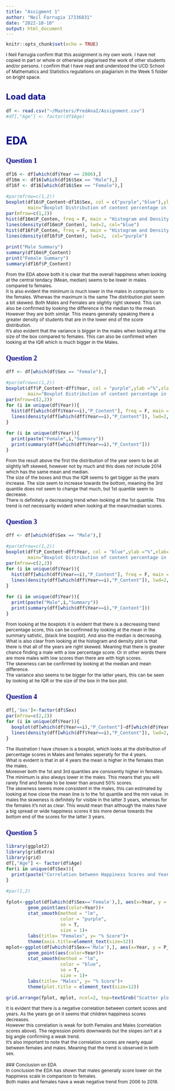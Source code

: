 ```yaml
---
title: "Assigment 1"
author: "Neil Farrugia 17336831"
date: "2022-10-10"
output: html_document
---
```




<style type="text/css">

body{ /* Normal  */
      font-size: 12px;
  }
td {  /* Table  */
  font-size: 8px;
}
h1.title {
  font-size: 38px;
  color: DarkRed;
}
h1 { /* Header 1 */
  font-size: 28px;
  color: DarkBlue;
}
h2 { /* Header 2 */
    font-size: 22px;
  color: DarkBlue;
}
h3 { /* Header 3 */
  font-size: 18px;
  font-family: "Times New Roman", Times, serif;
  color: DarkBlue;
}
code.r{ /* Code block */
    font-size: 12px;
}
pre { /* Code block - determines code spacing between lines */
    font-size: 14px;
}
</style>

```r
knitr::opts_chunk$set(echo = TRUE)
```

I Neil Farrugia confirm that this assignment is my own work. I have not copied in part or whole or otherwise plagiarised the work of other students and/or persons. I confirm that I have read and understood the UCD School of Mathematics and Statistics regulations on plagiarism in the Week 5 folder on bright space.

## Load data
```r
df <- read.csv("~/Masters/PredAnaI/Assignment.csv")
#df[,"Age"] <- factor(df$Age)
```

# EDA

### Question 1

```r
df16 <- df[which(df$Year == 2006),]
df16m <- df16[which(df16$Sex == "Male"),] 
df16f <- df16[which(df16$Sex == "Female"),] 

#par(mfrow=c(1,2))
boxplot(df16$P_Content~df16$Sex, col = c("purple","blue"),ylab ="%",xlab="Sex",
        main="Boxplot Distribution of content percentage in 2006")
par(mfrow=c(1,2))
hist(df16m$P_Conten, freq = F, main = "Histogram and Density estimate of content percentage, Males",  xlab = "%", cex.main= 0.5)
lines(density(df16m$P_Conten), lwd=2, col="blue")
hist(df16f$P_Conten, freq = F, main = "Histogram and Density estimate of content percentage, Females",xlab = "%",cex.main= 0.5)
lines(density(df16f$P_Conten), lwd=2,  col="purple")

print("Male Summary")
summary(df16m$P_Content)
print("Female Summary")
summary(df16f$P_Content)

```

From the EDA above both it is clear that the overall happiness when looking at the central tendacy (Mean, median) seems to be lower in males compared to females.\
It is also evident the minimum is much lower in the males in comparison to the females. Whereas the maximum is the same
The distribution plot seem a bit skewed. Both Males and Females are slightly right skewed. This can also be confirmed by looking the difference in the median to the mean. However they are both similar. This means generally speaking there a greater density of students that are in the lower end of the score distribution.\
It's also evident that the variance is bigger in the males when looking at the size of the box compared to females. This can also be confirmed when looking at the IQR which is much bigger in the Males.\

### Question 2

```r
dff <- df[which(df$Sex == "Female"),]

#par(mfrow=c(1,2))
boxplot(dff$P_Content~dff$Year, col = "purple",ylab ="%",xlab="Sex",
        main="Boxplot Distribution of content percentage in females",ylim= c(20,80))
par(mfrow=c(2,2))
for (i in unique(df$Year)){
  hist(dff[which(dff$Year==i),"P_Content"], freq = F, main = paste("Histogram and Density estimate of content percentage, Females in",i),  xlab = "%", cex.main= 0.5)
  lines(density(dff[which(dff$Year==i),"P_Content"]), lwd=2, col="purple")
}

for (i in unique(df$Year)){
  print(paste("Female",i,"Summary"))
  print(summary(dff[which(dff$Year==i),"P_Content"]))
}
```
From the result above the first the distribution of the year seem to be all slightly left skewed, however not by much and this does not include 2014 which has the same mean and median.\
The size of the boxes and thus the IQR seems to get bigger as the years increase. The size seem to increase towards the bottom, meaning the 3rd quantile does not seem to change that much, but 1st quantile seem to decrease.\
There is definitely a decreasing trend when looking at the 1st quantile. This trend is not necessarily evident when looking at the mean/median scores.\

### Question 3

```r
dff <- df[which(df$Sex == "Male"),]

#par(mfrow=c(1,2))
boxplot(dff$P_Content~dff$Year, col = "blue",ylab ="%",xlab="Year",
        main="Boxplot Distribution of content percentage in males",ylim= c(20,80))
par(mfrow=c(2,2))
for (i in unique(df$Year)){
  hist(dff[which(dff$Year==i),"P_Content"], freq = F, main = paste("Histogram and Density estimate of content percentage, Females in",i),  xlab = "%", cex.main= 0.5)
  lines(density(dff[which(dff$Year==i),"P_Content"]), lwd=2, col="blue")
}

for (i in unique(df$Year)){
  print(paste("Male",i,"Summary"))
  print(summary(dff[which(dff$Year==i),"P_Content"]))
}
```

From looking at the boxplots it is evident that there is a decreasing trend percentage score, this can be confirmed by looking at the mean in the summary satistic, (black line boxplot). And also the median is decreasing.\
What is also clear from looking at the histogram and density plot is that there is that all of the years are right skewed. Meaning that there is greater chance finding a male with a low percentage score. Or in other words there are more males with low scores than there are with high scores.\
The skewness can be confirmed by looking at the median and mean difference.\
The variance also seems to be bigger for the latter years, this can be seen by looking at he IQR or the size of the box in the box plot.\


### Question 4

```r
df[,'Sex']<-factor(df$Sex)
par(mfrow=c(2,2))
for (i in unique(df$Year)){
  boxplot(df[which(df$Year==i),"P_Content"]~df[which(df$Year==i),"Sex"], freq = F, main = paste("Boxplot Females vs Males,",i),  col = c("purple","Blue"), xlab = "Sex",ylab = "%", cex.main= 0.8, ylim= c(20,80))
  lines(density(dff[which(dff$Year==i),"P_Content"]), lwd=2, col="blue")
}

```
The illustration I have chosen is a boxplot, which looks at the distribution of percentage scores in Males and females seperatly for the 4 years.\
What is evident is that in all 4 years the mean is higher in the females than the males.\
Moreover both the 1st and 3rd quantiles are consisently higher in females. The minimum is also always lower in the males. This means that you will rarely find and female to be lower than around 50% scores.\
The skewness  seems more consistent in the males, this can estimated by looking at how close the mean line is to the 1st quantile and the min value. In males the skweness is definitely for visible in the latter 3 years, whereas for the females it's not as clear. This would mean than although the males have a big spread or wide happiness scores it bis more dense towards the bottom end of the scores for the latter 3 years.\

### Question 5
```r
library(ggplot2)
library(gridExtra)
library(grid)
df[,"Age"] <- factor(df$Age)
for(i in unique(df$Sex)){
  print(paste("Correlation between Happiness Scores and Year in",i,"=",round(cor(df[which(df$Sex==i),"Year"], df[which(df$Sex==i),"P_Content"]),3) ))
}

#par(1,2)

fplot<-ggplot(df[which(df$Sex=='Female'),], aes(x=Year, y = P_Content))+
        geom_point(aes(color=Year))+
        stat_smooth(method = "lm",
                    color = "purple",
                    se = T,
                    size = 1)+
        labs(title= "Females", y= "% Score")+
        theme(axis.title=element_text(size=12))
mplot<-ggplot(df[which(df$Sex=='Male'),], aes(x=Year, y = P_Content))+
        geom_point(aes(color=Year))+
        stat_smooth(method = "lm",
                    color = "blue",
                    se = T,
                    size = 1)+
        labs(title= "Males", y= "% Score")+
        theme(plot.title = element_text(size=12))

grid.arrange(fplot, mplot, ncol=2, top=textGrob("Scatter plot, Year vs Content Score" ))

```

It is evident that there is a negative correlation between content scores and years. As the years go on it seems that children happiness scores decreases.\
However this correlation is weak for both Females and Males (correlation scores above). The regression points downwards but the slopes isn't at a big angle confirming a weak trend.\
It's also important to note that the correlation scores are nearly equal between females and males. Meaning that the trend is observed in both sex.\
\
### Conclusion on EDA
\
In conclusion the EDA has shown that males generally score lower on the happiness scale in comparison to females.\
Both males and females have a weak negative trend from 2006 to 2018.\
\


